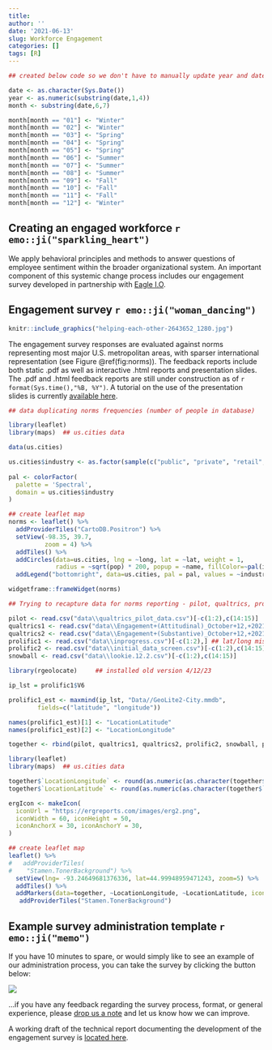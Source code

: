```yaml
---
title: 
author: ''
date: '2021-06-13'
slug: Workforce Engagement
categories: []
tags: [R]
---
```



```r

## created below code so we don't have to manually update year and date

date <- as.character(Sys.Date())
year <- as.numeric(substring(date,1,4))
month <- substring(date,6,7)

month[month == "01"] <- "Winter"
month[month == "02"] <- "Winter"
month[month == "03"] <- "Spring"
month[month == "04"] <- "Spring"
month[month == "05"] <- "Spring"
month[month == "06"] <- "Summer"
month[month == "07"] <- "Summer"
month[month == "08"] <- "Summer"
month[month == "09"] <- "Fall"
month[month == "10"] <- "Fall"
month[month == "11"] <- "Fall"
month[month == "12"] <- "Winter"

```

## Creating an engaged workforce `r emo::ji("sparkling_heart")` 

We apply behavioral principles and methods to answer questions of employee sentiment within the broader organizational system. An important component of this systemic change process includes our engagement survey developed in partnership with [Eagle I.O](https://eagle-io.weebly.com/). 

## Engagement survey `r emo::ji("woman_dancing")` {#engage}

```r
knitr::include_graphics("helping-each-other-2643652_1280.jpg")
```

The engagement survey responses are evaluated against norms representing most major U.S. metropolitan areas, with sparser international representation (see Figure \@ref(fig:norms)). The feedback reports include both static .pdf as well as interactive .html reports and presentation slides. The .pdf and .html feedback reports are still under construction as of `r format(Sys.time(),"%B, %Y")`. A tutorial on the use of the presentation slides is currently [available here](https://jtkulas.github.io/slides/). 

```r

## data duplicating norms frequencies (number of people in database)

library(leaflet)
library(maps)  ## us.cities data

data(us.cities)

us.cities$industry <- as.factor(sample(c("public", "private", "retail", "manufacturing"), size=1005, replace=TRUE))
  
pal <- colorFactor(
  palette = 'Spectral',
  domain = us.cities$industry
)

## create leaflet map
norms <- leaflet() %>% 
  addProviderTiles("CartoDB.Positron") %>% 
  setView(-98.35, 39.7,
          zoom = 4) %>%
  addTiles() %>%
  addCircles(data=us.cities, lng = ~long, lat = ~lat, weight = 1,
             radius = ~sqrt(pop) * 200, popup = ~name, fillColor=~pal(industry)) %>%
  addLegend("bottomright", data=us.cities, pal = pal, values = ~industry, opacity = 1)

widgetframe::frameWidget(norms)

```

```r

## Trying to recapture data for norms reporting - pilot, qualtrics, prolific, and snowball (Eagle; final data collection at MSU); 4/12/23

pilot <- read.csv("data\\qualtrics_pilot_data.csv")[-c(1:2),c(14:15)]  ## n = 232 (November 2021)
qualtrics1 <- read.csv("data\\Engagement+(Attitudinal)_October+12,+2021_08.02.csv")[-c(1:2),c(14:15)]
qualtrics2 <- read.csv("data\\Engagement+(Substantive)_October+12,+2021_08.01.csv")[-c(1:2),c(14:15)]
prolific1 <- read.csv("data\\inprogress.csv")[-c(1:2),] ## lat/long missing
prolific2 <- read.csv("data\\initial_data_screen.csv")[-c(1:2),c(14:15)]
snowball <- read.csv("data\\lookie.12.2.csv")[-c(1:2),c(14:15)]

library(rgeolocate)     ## installed old version 4/12/23

ip_lst = prolific1$V6

prolific1_est <- maxmind(ip_lst, "Data//GeoLite2-City.mmdb", 
        fields=c("latitude", "longitude"))

names(prolific1_est)[1] <- "LocationLatitude"
names(prolific1_est)[2] <- "LocationLongitude"

together <- rbind(pilot, qualtrics1, qualtrics2, prolific2, snowball, prolific1_est)

library(leaflet)
library(maps)  ## us.cities data

together$`LocationLongitude` <- round(as.numeric(as.character(together$`LocationLongitude`)),1) ## mask actual geographic location
together$`LocationLatitude` <- round(as.numeric(as.character(together$`LocationLatitude`)),1)

ergIcon <- makeIcon(
  iconUrl = "https://ergreports.com/images/erg2.png",
  iconWidth = 60, iconHeight = 50,
  iconAnchorX = 30, iconAnchorY = 30,
)

## create leaflet map
leaflet() %>% 
#   addProviderTiles(
#    "Stamen.TonerBackground") %>% 
  setView(lng= -93.24649681376336, lat=44.99948959471243, zoom=5) %>%
  addTiles() %>%
  addMarkers(data=together, ~LocationLongitude, ~LocationLatitude, icon = ergIcon,  clusterOptions = markerClusterOptions(spiderfyDistanceMultiplier=1.5)) %>%
   addProviderTiles("Stamen.TonerBackground") 

```

## Example survey administration template `r emo::ji("memo")` {#survey}

If you have 10 minutes to spare, or would simply like to see an example of our administration process, you can take the survey by clicking the button below:

[![](TakeOurSurveyHere.png)](https://general.formr.org/)

...if you have any feedback regarding the survey process, format, or general experience, please [drop us a note](https://ergreports.com/our-team/#contact) and let us know how we can improve.  

A working draft of the technical report documenting the development of the engagement survey is [located here](https://bookdown.org/kulasj/engagetech/).